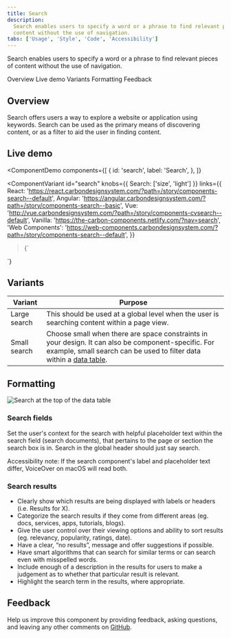 ```yaml
---
title: Search
description:
  Search enables users to specify a word or a phrase to find relevant pieces of
  content without the use of navigation.
tabs: ['Usage', 'Style', 'Code', 'Accessibility']
---
```


<PageDescription>

Search enables users to specify a word or a phrase to find relevant pieces of
content without the use of navigation.

</PageDescription>

<AnchorLinks>

<AnchorLink>Overview</AnchorLink>
<AnchorLink>Live demo</AnchorLink>
<AnchorLink>Variants</AnchorLink>
<AnchorLink>Formatting</AnchorLink>
<AnchorLink>Feedback</AnchorLink>

</AnchorLinks>

## Overview

Search offers users a way to explore a website or application using keywords.
Search can be used as the primary means of discovering content, or as a filter
to aid the user in finding content.

## Live demo

<!-- prettier-ignore-start -->
<ComponentDemo
  components={[
    {
      id: 'search',
      label: 'Search',
    },
  ]}
>
  <ComponentVariant
    id="search"
    knobs={{ Search: ['size', 'light'] }}
    links={{
      React:
        'https://react.carbondesignsystem.com/?path=/story/components-search--default',
      Angular:
        'https://angular.carbondesignsystem.com/?path=/story/components-search--basic',
      Vue: 'http://vue.carbondesignsystem.com/?path=/story/components-cvsearch--default',
      Vanilla: 'https://the-carbon-components.netlify.com/?nav=search',
      'Web Components':
        'https://web-components.carbondesignsystem.com/?path=/story/components-search--default',
    }}
  >{`
<Search
  id="search-1"
  placeHolderText="Search"
/>
  `}</ComponentVariant>
</ComponentDemo>
<!-- prettier-ignore-end -->

## Variants

| Variant      | Purpose                                                                                                                                                                                                    |
| ------------ | ---------------------------------------------------------------------------------------------------------------------------------------------------------------------------------------------------------- |
| Large search | This should be used at a global level when the user is searching content within a page view.                                                                                                               |
| Small search | Choose small when there are space constraints in your design. It can also be component-specific. For example, small search can be used to filter data within a [data table](/components/data-table/usage). |

## Formatting

<Row>
<Column colLg={8}>

![Search at the top of the data table](images/search-usage-1.png)

</Column>
</Row>

### Search fields

Set the user's context for the search with helpful placeholder text within the
search field (search documents), that pertains to the page or section the search
box is in. Search in the global header should just say search.

Accessibility note: If the search component's label and placeholder text differ,
VoiceOver on macOS will read both.

### Search results

- Clearly show which results are being displayed with labels or headers (i.e.
  Results for X).
- Categorize the search results if they come from different areas (eg. docs,
  services, apps, tutorials, blogs).
- Give the user control over their viewing options and ability to sort results
  (eg. relevancy, popularity, ratings, date).
- Have a clear, “no results”, message and offer suggestions if possible.
- Have smart algorithms that can search for similar terms or can search even
  with misspelled words.
- Include enough of a description in the results for users to make a judgement
  as to whether that particular result is relevant.
- Highlight the search term in the results, where appropriate.

## Feedback

Help us improve this component by providing feedback, asking questions, and
leaving any other comments on
[GitHub](https://github.com/carbon-design-system/carbon-website/issues/new?assignees=&labels=feedback&template=feedback.md).
